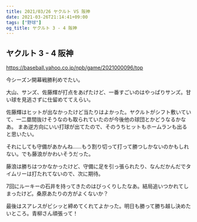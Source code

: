 ```yaml
---
title: 2021/03/26 ヤクルト VS 阪神
date: 2021-03-26T21:14:41+09:00
tags: ["野球"]
og_title: ヤクルト 3 - 4 阪神
---
```


## ヤクルト 3 - 4 阪神

https://baseball.yahoo.co.jp/npb/game/2021000096/top

今シーズン開幕戦勝利めでたい。

大山、サンズ、佐藤輝が打点をあげたけど、一番すごいのはやっぱりサンズ。甘い球を見逃さずに仕留めててえらい。

佐藤輝はヒットが出なかったけど当たりはよかった。ヤクルトがシフト敷いていて、一二塁間抜けそうなのも取られていたのが今後他の球団とかどうなるかなあ。
まあ逆方向にいい打球が出てたので、そのうちヒットもホームランも出ると思いたい。

それにしても守備があかんね……もう割り切って打って勝つしかないのかもしれない。でも藤浪がかわいそうだった。

藤浪は勝ちはつかなかったけど、守備に足を引っ張られたり、なんだかんだでタイムリーは打たれてないので、次に期待。

7回にルーキーの石井を持ってきたのはびっくりしたなあ。結局追いつかれてしまったけど。桑原あたりの方がよくないか？

最後はスアレスがビシッと締めてくれてよかった。明日も勝って勝ち越し決めたいところ。青柳さん頑張って！